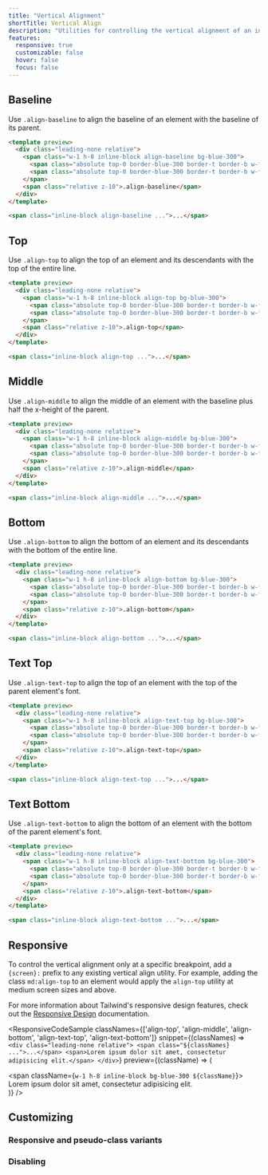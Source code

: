 ```yaml
---
title: "Vertical Alignment"
shortTitle: Vertical Align
description: "Utilities for controlling the vertical alignment of an inline or table-cell box."
features:
  responsive: true
  customizable: false
  hover: false
  focus: false
---
```




## Baseline

Use `.align-baseline` to align the baseline of an element with the baseline of its parent.

```html
<template preview>
  <div class="leading-none relative">
    <span class="w-1 h-8 inline-block align-baseline bg-blue-300">
      <span class="absolute top-0 border-blue-300 border-t border-b w-full h-8"></span>
      <span class="absolute top-0 border-blue-300 border-t border-b w-full h-4"></span>
    </span>
    <span class="relative z-10">.align-baseline</span>
  </div>
</template>

<span class="inline-block align-baseline ...">...</span>
```

## Top

Use `.align-top` to align the top of an element and its descendants with the top of the entire line.

```html
<template preview>
  <div class="leading-none relative">
    <span class="w-1 h-8 inline-block align-top bg-blue-300">
      <span class="absolute top-0 border-blue-300 border-t border-b w-full h-8"></span>
      <span class="absolute top-0 border-blue-300 border-t border-b w-full h-4"></span>
    </span>
    <span class="relative z-10">.align-top</span>
  </div>
</template>

<span class="inline-block align-top ...">...</span>
```

## Middle

Use `.align-middle` to align the middle of an element with the baseline plus half the x-height of the parent.

```html
<template preview>
  <div class="leading-none relative">
    <span class="w-1 h-8 inline-block align-middle bg-blue-300">
      <span class="absolute top-0 border-blue-300 border-t border-b w-full h-8"></span>
      <span class="absolute top-0 border-blue-300 border-t border-b w-full h-4"></span>
    </span>
    <span class="relative z-10">.align-middle</span>
  </div>
</template>

<span class="inline-block align-middle ...">...</span>
```

## Bottom

Use `.align-bottom` to align the bottom of an element and its descendants with the bottom of the entire line.

```html
<template preview>
  <div class="leading-none relative">
    <span class="w-1 h-8 inline-block align-bottom bg-blue-300">
      <span class="absolute top-0 border-blue-300 border-t border-b w-full h-8"></span>
      <span class="absolute top-0 border-blue-300 border-t border-b w-full h-4"></span>
    </span>
    <span class="relative z-10">.align-bottom</span>
  </div>
</template>

<span class="inline-block align-bottom ...">...</span>
```

## Text Top

Use `.align-text-top` to align the top of an element with the top of the parent element's font.

```html
<template preview>
  <div class="leading-none relative">
    <span class="w-1 h-8 inline-block align-text-top bg-blue-300">
      <span class="absolute top-0 border-blue-300 border-t border-b w-full h-8"></span>
      <span class="absolute top-0 border-blue-300 border-t border-b w-full h-4"></span>
    </span>
    <span class="relative z-10">.align-text-top</span>
  </div>
</template>

<span class="inline-block align-text-top ...">...</span>
```

## Text Bottom

Use `.align-text-bottom` to align the bottom of an element with the bottom of the parent element's font.

```html
<template preview>
  <div class="leading-none relative">
    <span class="w-1 h-8 inline-block align-text-bottom bg-blue-300">
      <span class="absolute top-0 border-blue-300 border-t border-b w-full h-8"></span>
      <span class="absolute top-0 border-blue-300 border-t border-b w-full h-4"></span>
    </span>
    <span class="relative z-10">.align-text-bottom</span>
  </div>
</template>

<span class="inline-block align-text-bottom ...">...</span>
```

## Responsive

To control the vertical alignment only at a specific breakpoint, add a `{screen}:` prefix to any existing vertical align utility. For example, adding the class `md:align-top` to an element would apply the `align-top` utility at medium screen sizes and above.

For more information about Tailwind's responsive design features, check out the [Responsive Design](/docs/responsive-design) documentation.

<ResponsiveCodeSample
  classNames={['align-top', 'align-middle', 'align-bottom', 'align-text-top', 'align-text-bottom']}
  snippet={(classNames) => `
    <div class="leading-none relative">
      <span class="${classNames} ...">...</span>
      <span>Lorem ipsum dolor sit amet, consectetur adipisicing elit.</span>
    </div>
  `}
  preview={(className) => (
    <div className="leading-none relative">
      <span className={`w-1 h-8 inline-block bg-blue-300 ${className}`}>
        <span className="absolute top-0 border-blue-300 border-t border-b w-full h-8" />
        <span className="absolute top-0 border-blue-300 border-t border-b w-full h-4" />
      </span>
      <span className="relative z-10">Lorem ipsum dolor sit amet, consectetur adipisicing elit.</span>
    </div>
  )}
/>

## Customizing

### Responsive and pseudo-class variants

<Variants plugin="verticalAlign" name="vertical-alignment" />

### Disabling

<Disabling plugin="verticalAlign" name="vertical-alignment" />
